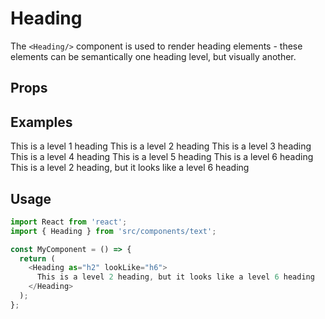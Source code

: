 
<Meta title="Text|Heading" component={Heading} />

# Heading

The `<Heading/>` component is used to render heading elements - these elements can be semantically
one heading level, but visually another.

## Props

<Props of={Heading} />

## Examples

<Preview>
  <div>
    <Heading as="h1">This is a level 1 heading</Heading>
    <Heading as="h2">This is a level 2 heading</Heading>
    <Heading as="h3">This is a level 3 heading</Heading>
    <Heading as="h4">This is a level 4 heading</Heading>
    <Heading as="h5">This is a level 5 heading</Heading>
    <Heading as="h6">This is a level 6 heading</Heading>
    <Heading as="h2" looksLike="h6">
      This is a level 2 heading, but it looks like a level 6 heading
    </Heading>
  </div>
</Preview>

## Usage

```js
import React from 'react';
import { Heading } from 'src/components/text';

const MyComponent = () => {
  return (
    <Heading as="h2" lookLike="h6">
      This is a level 2 heading, but it looks like a level 6 heading
    </Heading>
  );
};
```
